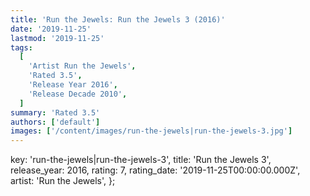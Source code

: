 ```yaml
---
title: 'Run the Jewels: Run the Jewels 3 (2016)'
date: '2019-11-25'
lastmod: '2019-11-25'
tags:
  [
    'Artist Run the Jewels',
    'Rated 3.5',
    'Release Year 2016',
    'Release Decade 2010',
  ]
summary: 'Rated 3.5'
authors: ['default']
images: ['/content/images/run-the-jewels|run-the-jewels-3.jpg']
---
```


  key: 'run-the-jewels|run-the-jewels-3',
  title: 'Run the Jewels 3',
  release_year: 2016,
  rating: 7,
  rating_date: '2019-11-25T00:00:00.000Z',
  artist: 'Run the Jewels',
};

<MusicRating data={data} />
